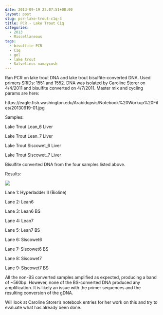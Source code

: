 ```yaml
---
date: 2013-09-19 22:07:51+00:00
layout: post
slug: pcr-lake-trout-c1q-3
title: PCR - Lake Trout C1q
categories:
  - 2013
  - Miscellaneous
tags:
  - bisulfite PCR
  - C1q
  - gel
  - lake trout
  - Salvelinus namaycush
---
```


Ran PCR on lake trout DNA and lake trout bisulfite-converted DNA. Used primers SRIDs: 1551 and 1552. DNA was isolated by Caroline Storer on 4/4/2011 and bisulfite converted on 4/7/2011. Master mix and cycling params are here:

https://eagle.fish.washington.edu/Arabidopsis/Notebook%20Workup%20Files/20130919-01.jpg

Samples:

Lake Trout Lean_6 Liver

Lake Trout Lean_7 Liver

Lake Trout Siscowet_6 Liver

Lake Trout Siscowet_7 Liver

Bisulfite converted DNA from the four samples listed above.

Results:

![](https://eagle.fish.washington.edu/Arabidopsis/Notebook%20Workup%20Files/20130919_Gel.JPG)

Lane 1: Hyperladder II (Bioline)

Lane 2: Lean6

Lane 3: Lean6 BS

Lane 4: Lean7

Lane 5: Lean7 BS

Lane 6: Siscowet6

Lane 7: Siscowet6 BS

Lane 8: Siscowet7

Lane 9: Siscowet7 BS

All the non-BS converted samples amplified as expected, producing a band of ~560bp. However, none of the BS-converted DNA produced any amplification. It is likely an issue with the primer sequences and the resulting conversion of the gDNA.

Will look at Caroline Storer's notebook entries for her work on this and try to evaluate what has already been done.
